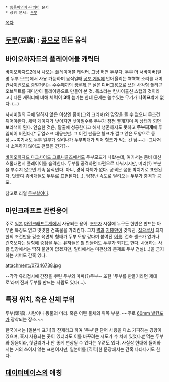  * [[동음이의어·다의어]] 문서
 * 상위 문서: [[두부]]

[[목차]]
== [[두부]](豆腐) : [[콩]]으로 만든 음식 ==

== 바이오하자드의 플레이어블 캐릭터 ==
{{{#!html
<iframe width="420" height="315" src="http://www.youtube.com/embed/rCqkFo49QDw" frameborder="0" allowfullscreen></iframe>
}}}

[[바이오하자드2]]에서 나오는 플레이어블 캐릭터. 그냥 허연 두부다. 두부 더 서바이버(일명 두부 모드)에서 사용 가능하며 움직일때 [[공포 게임]]에 안어울리는 뾱뾱뾱 소리를 내며 [[칸사이벤]]으로 중얼거리는 수수께끼의 [[생물체]].[* 실은 디버그용으로 쓰던 사각형 폴리곤 오브젝트를 재미삼아 플레이용으로 만들어 본 것. 목소리는 칸사이출신 스탭의 것이라고.] 다른 캐릭터에 비해 체력이 '''3배''' 높기는 한데 문제는 쓸수있는 무기가 '''나이프'''밖에 없다. (...)

사시미질의 극에 달하지 않은 이상엔 좀비(그외 크리쳐)와 맞장을 뜰 수 없으니 무조건 튀어야한다. 체력 게이지가 낮아지면 낮아질수록 두부가 점점 빨개지며 독 상태가 되면 보라색이 된다. 안습한 것은, 탈출에 성공한다고 해서 생존하지도 못하고 '''두부찌개'''에 투입되어 버린다.[* 듀얼쇼크 대응판만. 그 이전 판들은 헝크가 깔고 앉은 모양으로 등장.~~여기서도 두부 일부가 잘려나가 두부찌개가 되어 헝크가 먹는 건 덤~~]--그나저나 소독하지 않아도 괜찮은 건가?--

[[바이오하자드 다크사이드 크로니클즈]]에서도 두부모드가 나왔는데, 여기서는 좀비 대신 흐물대면서 플레이어를 습격한다. 두부를 공격하면 파편으로 나눠지지만, 머리(?) 부분을 부수지 않으면 계속 움직인다. 아니, 경직 자체가 없다. 공격은 몸통 박치기로 표현된다. 덧붙여 좀비개들도 두부로 표현된다(...). 엄청난 속도로 달려오는 두부가 충격과 공포.

참고로 리얼 [[두부살]]이다.

== 마인크래프트 관련용어 ==
주로 [[일본]] [[마인크래프트]]계에서 사용되는 용어. [[초보]]자 시절에 누구든 한번은 만드는 아무런 특징도 없고 밋밋한 건축물을 가리킨다. 그저 [[벽]]과 [[지붕]]만이 갖춰진, [[집]]으로서 최저한의 조건만을 갖춘 육면체 형태가 두부 모양 같다며 붙여진 [[이름]].
건축 센스가 없거나 건축보다는 탐험에 중점을 두는 유저들은 뭘 만들어도 두부가 되기도 한다. 사용하는 사람 입장에서는 딱히 불만이 없겠지만, 멀티에서는 미관상의 문제로 두부 건설(…)을 금지하는 서버도 간혹 있다.

attachment:/07346738.jpg

--각각 유리접시에 간장을 뿌린 두부와 마파(?)두부--
또한 '두부를 만들거라면 제대로'라며 진짜 두부를 만드는 사람도 있다(…).

== 특정 위치, 혹은 신체 부위 ==
두부(頭部), 사람이나 동물의 머리. 혹은 어떤 물체의 위쪽 부분. ~~주로 [[건담(기동전사 건담)#s-1.1.1|60mm 발칸포]]가 장착되는 장소.~~

한국에서는 [일본식 표기]의 잔재라고 하여 '두부'란 단어 사용을 다소 기피하는 경향이 있으며, 혹시 사용되는 곳이 있더라도 이를 바꾸려는 시도가 수 차례 있었다.[http://news.naver.com/main/read.nhn?mode=LSD&mid=sec&sid1=102&oid=084&aid=0000008801 #] 먹는 두부와 동음이라, 헷갈리거나 안 좋게 연상될 수 있다는 우려도 있다. 사실상 현대에 들어와서는 거의 쓰이지 않는 표현이지만, 일본어를 [직역]한 문장에서는 간혹 나타나기도 한다.

== [[데이터베이스#s-3|데이터베이스]]의 애칭 ==

